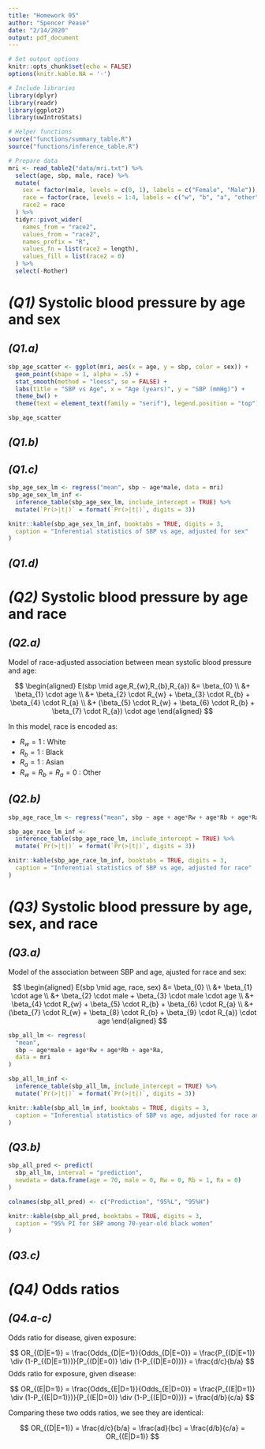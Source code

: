 ```yaml
---
title: "Homework 05"
author: "Spencer Pease"
date: "2/14/2020"
output: pdf_document
---
```


```r

# Set output options
knitr::opts_chunk$set(echo = FALSE)
options(knitr.kable.NA = '-')

# Include libraries
library(dplyr)
library(readr)
library(ggplot2)
library(uwIntroStats)

# Helper functions
source("functions/summary_table.R")
source("functions/inference_table.R")

# Prepare data
mri <- read_table2("data/mri.txt") %>%
  select(age, sbp, male, race) %>%
  mutate(
    sex = factor(male, levels = c(0, 1), labels = c("Female", "Male")),
    race = factor(race, levels = 1:4, labels = c("w", "b", "a", "other")),
    race2 = race
  ) %>%
  tidyr::pivot_wider(
    names_from = "race2",
    values_from = "race2",
    names_prefix = "R",
    values_fn = list(race2 = length),
    values_fill = list(race2 = 0)
  ) %>%
  select(-Rother)

```

# _(Q1)_  Systolic blood pressure by age and sex

## _(Q1.a)_

```r
sbp_age_scatter <- ggplot(mri, aes(x = age, y = sbp, color = sex)) +
  geom_point(shape = 1, alpha = .5) +
  stat_smooth(method = "loess", se = FALSE) +
  labs(title = "SBP vs Age", x = "Age (years)", y = "SBP (mmHg)") +
  theme_bw() +
  theme(text = element_text(family = "serif"), legend.position = "top")
```

```r
sbp_age_scatter
```

## _(Q1.b)_

## _(Q1.c)_

```r
sbp_age_sex_lm <- regress("mean", sbp ~ age*male, data = mri)
sbp_age_sex_lm_inf <-
  inference_table(sbp_age_sex_lm, include_intercept = TRUE) %>%
  mutate(`Pr(>|t|)` = format(`Pr(>|t|)`, digits = 3))

knitr::kable(sbp_age_sex_lm_inf, booktabs = TRUE, digits = 3,
  caption = "Inferential statistics of SBP vs age, adjusted for sex"
)

```


## _(Q1.d)_

# _(Q2)_ Systolic blood pressure by age and race

## _(Q2.a)_

Model of race-adjusted association between mean systolic blood pressure and
age:

$$
\begin{aligned}
E(sbp \mid age,R_{w},R_{b},R_{a}) &= \beta_{0} \\
&+ \beta_{1} \cdot age \\
&+ \beta_{2} \cdot R_{w} + \beta_{3} \cdot R_{b} + \beta_{4} \cdot R_{a} \\
&+ (\beta_{5} \cdot R_{w} + \beta_{6} \cdot R_{b} + \beta_{7} \cdot R_{a}) \cdot age
\end{aligned}
$$

In this model, race is encoded as:

 * $R_{w}=1$ : White
 * $R_{b}=1$ : Black
 * $R_{a}=1$ : Asian
 * $R_{w}=R_{b}=R_{a}=0$ : Other


## _(Q2.b)_

```r
sbp_age_race_lm <- regress("mean", sbp ~ age + age*Rw + age*Rb + age*Ra, data = mri)

sbp_age_race_lm_inf <-
  inference_table(sbp_age_race_lm, include_intercept = TRUE) %>%
  mutate(`Pr(>|t|)` = format(`Pr(>|t|)`, digits = 3))

knitr::kable(sbp_age_race_lm_inf, booktabs = TRUE, digits = 3,
  caption = "Inferential statistics of SBP vs age, adjusted for race"
)

```


# _(Q3)_ Systolic blood pressure by age, sex, and race

## _(Q3.a)_

Model of the association between SBP and age, ajusted for race and sex:

$$
\begin{aligned}
E(sbp \mid age, race, sex) &= \beta_{0} \\
&+ \beta_{1} \cdot age \\
&+ \beta_{2} \cdot male + \beta_{3} \cdot male \cdot age \\
&+ \beta_{4} \cdot R_{w} + \beta_{5} \cdot R_{b} + \beta_{6} \cdot R_{a} \\
&+ (\beta_{7} \cdot R_{w} + \beta_{8} \cdot R_{b} + \beta_{9} \cdot R_{a}) \cdot age
\end{aligned}
$$

```r
sbp_all_lm <- regress(
  "mean",
  sbp ~ age*male + age*Rw + age*Rb + age*Ra,
  data = mri
)

sbp_all_lm_inf <-
  inference_table(sbp_all_lm, include_intercept = TRUE) %>%
  mutate(`Pr(>|t|)` = format(`Pr(>|t|)`, digits = 3))

knitr::kable(sbp_all_lm_inf, booktabs = TRUE, digits = 3,
  caption = "Inferential statistics of SBP vs age, adjusted for race and sex"
)
```

## _(Q3.b)_

```r
sbp_all_pred <- predict(
  sbp_all_lm, interval = "prediction",
  newdata = data.frame(age = 70, male = 0, Rw = 0, Rb = 1, Ra = 0)
)

colnames(sbp_all_pred) <- c("Prediction", "95%L", "95%H")

knitr::kable(sbp_all_pred, booktabs = TRUE, digits = 3,
  caption = "95% PI for SBP among 70-year-old black women"
)

```

## _(Q3.c)_


# _(Q4)_ Odds ratios

## _(Q4.a-c)_

Odds ratio for disease, given exposure:

$$
OR_{(D|E=1)}
= \frac{Odds_{D|E=1}}{Odds_{D|E=0}}
= \frac{P_{(D|E=1)} \div (1-P_{(D|E=1)})}{P_{(D|E=0)} \div (1-P_{(D|E=0)})}
= \frac{d/c}{b/a}
$$
Odds ratio for exposure, given disease:

$$
OR_{(E|D=1)}
= \frac{Odds_{E|D=1}}{Odds_{E|D=0}}
= \frac{P_{(E|D=1)} \div (1-P_{(E|D=1)})}{P_{(E|D=0)} \div (1-P_{(E|D=0)})}
= \frac{d/b}{c/a}
$$

Comparing these two odds ratios, we see they are identical:

$$
OR_{(D|E=1)} = \frac{d/c}{b/a} = \frac{ad}{bc} = \frac{d/b}{c/a} = OR_{(E|D=1)}
$$
